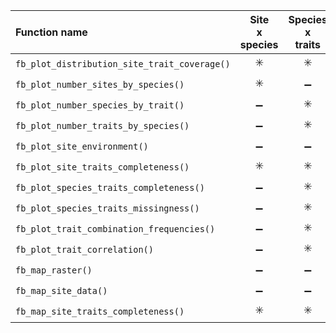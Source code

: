 | Function name                                | Site<br>x<br>species | Species<br>x<br>traits | Site<br>x<br>locations | Species category | Additional input |
| :------------------------------------------- | :--------------: | :----------------: | :----------------: | :--------------: | :--------------: |
| `fb_plot_distribution_site_trait_coverage()` |         ✳️       |         ✳️         |         ➖         |          🟠       |         ➖        |
| `fb_plot_number_sites_by_species()`          |         ✳️       |         ➖         |         ➖         |         ➖        |         ➖        |
| `fb_plot_number_species_by_trait()`          |         ➖       |         ✳️         |         ➖         |         🟠        |         ➖        |
| `fb_plot_number_traits_by_species()`         |         ➖       |         ✳️         |         ➖         |         🟠        |         ➖        |
| `fb_plot_site_environment()`                 |         ➖       |         ➖         |         ✳️         |         ➖        |         ✳️        |
| `fb_plot_site_traits_completeness()`         |         ✳️       |         ✳️         |         ➖         |         🟠️        |         ➖        |
| `fb_plot_species_traits_completeness()`      |         ➖       |         ✳️         |         ➖         |         🟠        |         ➖        |
| `fb_plot_species_traits_missingness()`       |         ➖       |         ✳️         |         ➖         |         🟠        |         ➖        |
| `fb_plot_trait_combination_frequencies()`    |         ➖       |         ✳️         |         ➖         |         🟠        |         ➖        |
| `fb_plot_trait_correlation()`                |         ➖       |         ✳️         |         ➖         |         🟠        |         ➖        |
| `fb_map_raster()`                            |         ➖       |         ➖         |         ➖         |         ➖        |         ✳️        |
| `fb_map_site_data()`                         |         ➖       |         ➖         |         ✳️         |         ➖        |         ✳️        |
| `fb_map_site_traits_completeness()`          |         ✳️       |         ✳️         |         ✳️         |         ➖        |         ➖        |
